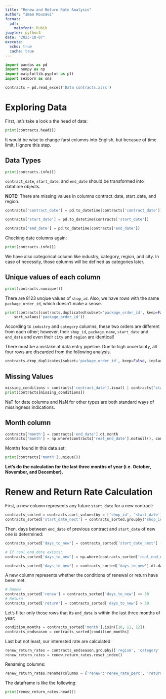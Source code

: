 ```yaml
---
title: "Renew and Return Rate Analysis"
author: "Iman Mousavi"
format:
  pdf:
    mainfont: Rubik
jupyter: python3
date: "2023-10-07"
execute: 
  echo: true
  cache: true
---
```

```python
import pandas as pd
import numpy as np
import matplotlib.pyplot as plt
import seaborn as sns
```
```python
contracts = pd.read_excel('Data contracts.xlsx')
```
# Exploring Data
First, let's take a look a the head of data:
```python
print(contracts.head())
```
It would be wise to change farsi columns into English, but becasue of time limit, I ignore this step.

## Data Types
```python
print(contracts.info())
```
`contract_date`, `start_date`, and `end_date` should be transformed into datatime objects.

**NOTE:** There are missing values in columns contract_date, start_date, and region.

```python
contracts['contract_date'] = pd.to_datetime(contracts['contract_date'])

contracts['start_date'] = pd.to_datetime(contracts['start_date'])

contracts['end_date'] = pd.to_datetime(contracts['end_date'])
```

Checking date columns again:
```python
print(contracts.info())
```
We have also categorical column like industry, category, region, and city. In case of necessity, those columns will be defined as categories later.

## Unique values of each column
```python
print(contracts.nunique())
```
There are 8123 unqiue values of `shop_id`. Also, we have rows with the same `package_order_id`, which doesn't make a sense.
```python
print(contracts[contracts.duplicated(subset='package_order_id', keep=False)].\
    sort_values('package_order_id'))
```
According to `industry` and `category` columns, these two orders are different from each other; however, their `shop_id`, `package_name`, `start_date` and `end_date` and even their `city` and `region` are identical!

There must be a mistake at data entry pipeline. Due to high uncertainty, all four rows are discarded from the following analysis.

```python
contracts.drop_duplicates(subset='package_order_id', keep=False, inplace=True)
```
## Missing Values
```python
missing_conditions = contracts['contract_date'].isna() | contracts['start_date'].isna() | contracts['region'].isna()
print(contracts[missing_conditions])
```

NaT for date columns and NaN for other types are both standard ways of missingness indications.

## Month column 
```python
contracts['month'] = contracts['end_date'].dt.month
contracts['month'] = np.where(contracts['real_end_date'].notnull(), contracts['real_end_date'].dt.month, contracts['end_date'].dt.month)
```
Months found in this data set:
```python
print(contracts['month'].unique())
```
**Let's do the calculation for the last three months of year (i.e. October, November, and December).**

# Renew and Return Rate Calculation
First, a new column represents any future `start_date` for a new contract:
```python
contracts_sorted = contracts.sort_values(by = ['shop_id', 'start_date'])
contracts_sorted['start_date_next'] = contracts_sorted.groupby('shop_id')['start_date'].shift(-1)
```

Then, days between `end_date` of previous contract and `start_date` of new one is determined:
```python
contracts_sorted['days_to_new'] = contracts_sorted['start_date_next'] - contracts_sorted['end_date'] 

# If real_end_date exists:
contracts_sorted['days_to_new'] = np.where(contracts_sorted['real_end_date'].notnull(), contracts_sorted['start_date_next'] - contracts_sorted['real_end_date'], contracts_sorted['days_to_new'])

contracts_sorted['days_to_new'] = contracts_sorted['days_to_new'].dt.days
```

A new column represents whether the conditions of renewal or return have been met:
```python
# Renew
contracts_sorted['renew'] = contracts_sorted['days_to_new'] <= 30
# Return
contracts_sorted['return'] = contracts_sorted['days_to_new'] > 30
```

Let's filter only those rows that its `end_date` is within the last three months of year:
```python
condition_months = contracts_sorted['month'].isin([10, 11, 12])
contracts_endseason = contracts_sorted[condition_months]
```

Last but not least, our interested rate are calculated:
```python
renew_return_rates = contracts_endseason.groupby(['region', 'category', 'month'])['renew', 'return'].agg(lambda x: np.mean(x) * 100)
renew_return_rates = renew_return_rates.reset_index()
```

Renaming columns:
```python
renew_return_rates.rename(columns = {'renew':'renew_rate_perc', 'return':'return_rate_perc'}, inplace = True)
```

The dataframe is like the following:
```python
print(renew_return_rates.head())
```